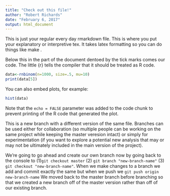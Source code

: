 ```yaml
---
title: "Check out this file!"
author: "Robert Richards"
date: "February 6, 2017"
output: html_document
---
```

This is just your regular every day rmarkdown file. This is where you put your explanatory or interpretive tex. It takes latex formatting so you can do things like make \textit{italics}.

Below this in the part of the document dentoed by the tick marks comes our code. The little {r} tells the compiler that it should be treated as R code.

```r
data<-rnbinom(n=1000, size=.5, mu=10)
print(data[5])

```

You can also embed plots, for example:

```r
hist(data)
```

Note that the `echo = FALSE` parameter was added to the code chunk to prevent printing of the R code that generated the plot.

This is a new branch with a different version of the same file. Branches can be used either for collaboration (so multiple people can be working on the same project while keeping the master veresion intact) or simply for experimentation (if you want to explore a potential new analysis that may or may not be ultimately included in the main version of the project).

We're going to go ahead and create our own branch now by going back to the console to (1)`git checkout master` (2) `git branch "new-branch-name"` (3) `git checkout "new-branch-name"`. When we make changes to a branch we add and commit exactly the same but when we push we `git push origin new-branch-name` We moved back to the master branch before branching so that we created a new branch off of the master version rather than off of our existing branch.

